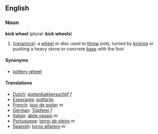 ==English==

===Noun===
'''kick wheel''' (plural: '''kick wheels''')

# ([[ceramic]]s): a [[wheel]] or disc used to [[throw]] pots, turned by [[kick]]ing or pushing a heavy stone or concrete [[base]] with the foot

====Synonyms====
* [[pottery wheel]]

====Translations====
*[[Dutch]]: [[pottenbakkersschijf]] ''f''
*[[Esperanto]]: [[potfarilo]]
*[[French]]: [[tour de potier]] ''m''
*[[German]]: [[Töpferei]] ''f''
*[[Italian]]: [[abile vasaio]] ''m''
*[[Portuguese]]: [[torno de oleiro]] ''m''
*[[Spanish]]: [[torno alfarero]] ''m''